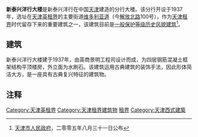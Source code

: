 {{天津历史风貌建筑 |
省区市 = 天津市 |
名称 = 原新泰兴洋行大楼 |
图片 = [[File:新泰兴洋行大楼.jpg|200px]] |
编号 = 0130011 |
等级 = 一般保护 |
时代 = 1937年|
所在 = [[天津市|天津市]][[和平区_(天津市)|和平区]] |
公布 = 2005年8月31日 |
}}

'''新泰兴洋行大楼'''是新泰兴洋行在中国[[天津|天津]]建造的分行大楼。该分行开设于1937年，选址在[[天津英租界|天津英租界]]的主要街道[[天津维多利亚道|维多利亚道]]（今[[解放北路|解放北路]]100号），作为[[天津租界|天津租界]]时代留存下来的重要建筑之一，该建筑目前是[[天津历史风貌建筑|一般保护等级历史风貌建筑]]<ref>[[天津市人民政府|天津市人民政府]]，二零零五年八月三十一日公布</ref>。

== 建筑 ==
新泰兴洋行大楼建于1937年，由英商景明工程司设计而成，为四层钢筋混凝土框架结构平顶楼房，外立面为水刷石。该建筑运用古典建筑的装饰手法，因此形体简洁大方，是一座具有古典复兴特征的建筑物。

== 注释 ==
<div class="references-small">
<references></references>
</div>

{{天津解放北路建筑群}}
{{天津近代历史文化专题}}

[[Category:天津英租界|Category:天津英租界]]
[[Category:天津租界建筑物|Category:天津租界建筑物]]
[[Category:中国近代建筑|租界]]
[[Category:天津西式建築|Category:天津西式建築]]